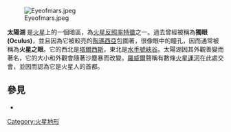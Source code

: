 [[File:Eyeofmars.jpeg|thumb]]

'''太陽湖''' {{coord|26|S|85|W|Globe:Mars}} 是[[火星|火星]]上的一個暗區，為[[火星反照率特徵列表|火星反照率特徵]]之一。過去曾經被稱為'''獨眼(Oculus)'''，並且因為它被較亮的[[陶瑪西亞|陶瑪西亞]]包圍著，很像眼中的瞳孔，因而通常被稱為'''火星之眼'''。它的西北是[[塔爾西斯|塔爾西斯]]，東北是[[水手號峽谷|水手號峽谷]]。太陽湖因其外觀善變而著名，它的大小和外觀會隨著沙塵暴而改變。[[羅威爾|羅威爾]]聲稱有數條[[火星運河|火星運河]]在此處交會，並因而認為它是火星人的首都。

== 參見 ==
* {{cite web| url=http://www.dustymars.net-a.googlepages.com/Observing_Mars_4.html| work=Observing the Planet Mars| first=Jeffrey D.| last=Beish| title=Chapter 4 -- SURFACE FEATURES OF MARS| accessdate=2006-10-22}}{{dead link|date=2017年12月 |bot=InternetArchiveBot |fix-attempted=yes }}

{{Mars Footer}}

[[Category:火星地形|Category:火星地形]]